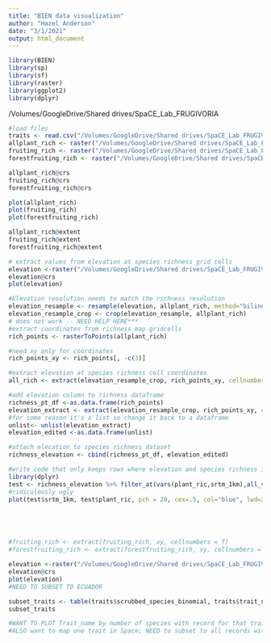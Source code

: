 ```yaml
---
title: "BIEN data visualization"
author: "Hazel Anderson"
date: "3/1/2021"
output: html_document
---
```



```r
library(BIEN)
library(sp)
library(sf)
library(raster)
library(ggplot2)
library(dplyr)
```

/Volumes/GoogleDrive/Shared drives/SpaCE_Lab_FRUGIVORIA
```r
#load files
traits <- read.csv("/Volumes/GoogleDrive/Shared drives/SpaCE_Lab_FRUGIVORIA/L0/Ecuador_species_withTraits.csv")
allplant_rich <- raster("/Volumes/GoogleDrive/Shared drives/SpaCE_Lab_FRUGIVORIA/analysis/MODIS_data_2019/plant_ric.tif")
fruiting_rich <- raster("/Volumes/GoogleDrive/Shared drives/SpaCE_Lab_FRUGIVORIA/analysis/MODIS_data_2019/fruitingplant_ric.tif")
forestfruiting_rich <- raster("/Volumes/GoogleDrive/Shared drives/SpaCE_Lab_FRUGIVORIA/analysis/MODIS_data_2019/fruitingplant_rich_great_50.tif")
```

```r
allplant_rich@crs
fruiting_rich@crs
forestfruiting_rich@crs

plot(allplant_rich)
plot(fruiting_rich)
plot(forestfruiting_rich)
```
```r
allplant_rich@extent
fruiting_rich@extent
forestfruiting_rich@extent
```


```r
# extract values from elevation at species richness grid cells
elevation <-raster("/Volumes/GoogleDrive/Shared drives/SpaCE_Lab_FRUGIVORIA/analysis/MODIS_data_2019/srtm_1km.tif")
elevation@crs
plot(elevation)

#Elevation resolution needs to match the richness resolution
elevation_resample <- resample(elevation, allplant_rich, method="bilinear")
elevation_resample_crop <- crop(elevation_resample, allplant_rich)
# does not work -- NEED HELP HERE***
#extract coordinates from richness map gridcells 
rich_points <- rasterToPoints(allplant_rich)

#need xy only for coordinates
rich_points_xy <- rich_points[, -c(3)]

#extract elevation at species richness cell coordinates
all_rich <- extract(elevation_resample_crop, rich_points_xy, cellnumbers = T)

#add elevation column to richness dataframe 
richness_pt_df <-as.data.frame(rich_points)
elevation_extract <- extract(elevation_resample_crop, rich_points_xy, cellnumbers = T)
#for some reason it's a list so change it back to a dataframe
unlist<- unlist(elevation_extract)
elevation_edited <-as.data.frame(unlist)

#attach elecation to species richness dataset
richness_elevation <- cbind(richness_pt_df, elevation_edited)

#write code that only keeps rows where elevation and species richness in not NA
library(dplyr)
test <- richness_elevation %>% filter_at(vars(plant_ric,srtm_1km),all_vars(!is.na(.)))
#ridiculously ugly
plot(test$srtm_1km, test$plant_ric, pch = 20, cex=.5, col="blue", lwd=2)





#fruiting_rich <- extract(fruiting_rich, xy, cellnumbers = T)
#forestfruiting_rich <- extract(forestfruiting_rich, xy, cellnumbers = T)
```

```r
elevation <-raster("/Volumes/GoogleDrive/Shared drives/SpaCE_Lab_FRUGIVORIA/analysis/MODIS_data_2019/srtm_1km.tif")
elevation@crs
plot(elevation)
#NEED TO SUBSET TO ECUADOR
```


```r

subset_traits <- table(traits$scrubbed_species_binomial, traits$trait_name)
subset_traits

#WANT TO PLOT Trait_name by number of species with record for that trait
#ALSO want to map one trait in Space; NEED to subset to all records with values for selected trait
```

